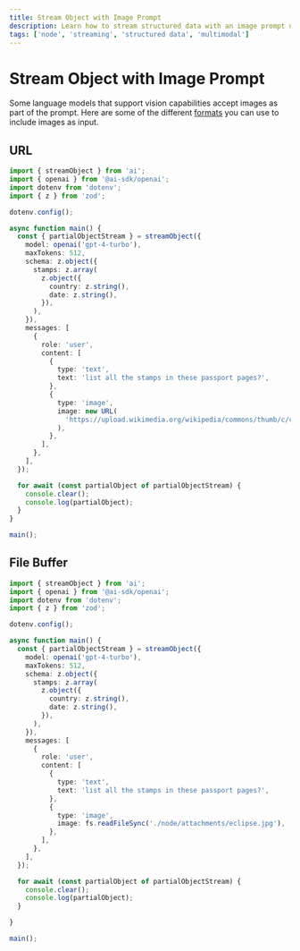 ```yaml
---
title: Stream Object with Image Prompt
description: Learn how to stream structured data with an image prompt using the AI SDK and Node
tags: ['node', 'streaming', 'structured data', 'multimodal']
---
```


# Stream Object with Image Prompt

Some language models that support vision capabilities accept images as part of the prompt. Here are some of the different [formats](/docs/reference/ai-sdk-core/generate-text#content-image) you can use to include images as input.

## URL

```ts file='index.ts'
import { streamObject } from 'ai';
import { openai } from '@ai-sdk/openai';
import dotenv from 'dotenv';
import { z } from 'zod';

dotenv.config();

async function main() {
  const { partialObjectStream } = streamObject({
    model: openai('gpt-4-turbo'),
    maxTokens: 512,
    schema: z.object({
      stamps: z.array(
        z.object({
          country: z.string(),
          date: z.string(),
        }),
      ),
    }),
    messages: [
      {
        role: 'user',
        content: [
          {
            type: 'text',
            text: 'list all the stamps in these passport pages?',
          },
          {
            type: 'image',
            image: new URL(
              'https://upload.wikimedia.org/wikipedia/commons/thumb/c/c5/WW2_Spanish_official_passport.jpg/1498px-WW2_Spanish_official_passport.jpg',
            ),
          },
        ],
      },
    ],
  });

  for await (const partialObject of partialObjectStream) {
    console.clear();
    console.log(partialObject);
  }
}

main();
```

## File Buffer

```ts file='index.ts'
import { streamObject } from 'ai';
import { openai } from '@ai-sdk/openai';
import dotenv from 'dotenv';
import { z } from 'zod';

dotenv.config();

async function main() {
  const { partialObjectStream } = streamObject({
    model: openai('gpt-4-turbo'),
    maxTokens: 512,
    schema: z.object({
      stamps: z.array(
        z.object({
          country: z.string(),
          date: z.string(),
        }),
      ),
    }),
    messages: [
      {
        role: 'user',
        content: [
          {
            type: 'text',
            text: 'list all the stamps in these passport pages?',
          },
          {
            type: 'image',
            image: fs.readFileSync('./node/attachments/eclipse.jpg'),
          },
        ],
      },
    ],
  });

  for await (const partialObject of partialObjectStream) {
    console.clear();
    console.log(partialObject);
  }

}

main();
```
